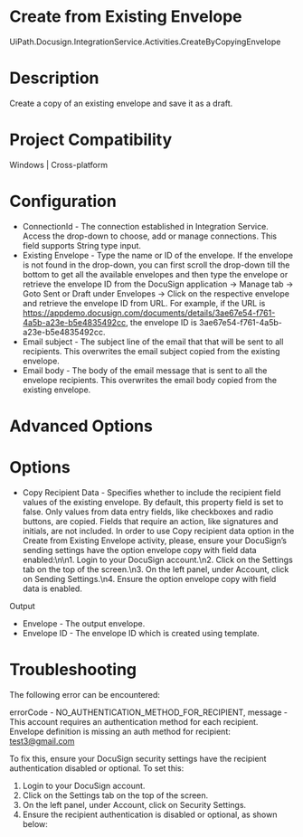 ﻿# Create from Existing Envelope

UiPath.Docusign.IntegrationService.Activities.CreateByCopyingEnvelope

# Description

Create a copy of an existing envelope and save it as a draft.

# Project Compatibility

Windows | Cross-platform

# Configuration

* ConnectionId - The connection established in Integration Service. Access the drop-down to choose, add or manage connections. This field supports String type input.
* Existing Envelope - Type the name or ID of the envelope. If the envelope is not found in the drop-down, you can first scroll the drop-down till the bottom to get all the available envelopes and then type the envelope or retrieve the envelope ID from the DocuSign application -> Manage tab -> Goto Sent or Draft under Envelopes -> Click on the respective envelope and retrieve the envelope ID from URL. For example, if the URL is https://appdemo.docusign.com/documents/details/3ae67e54-f761-4a5b-a23e-b5e4835492cc, the envelope ID is 3ae67e54-f761-4a5b-a23e-b5e4835492cc.
* Email subject - The subject line of the email that that will be sent to all recipients. This overwrites the email subject copied from the existing envelope.
* Email body - The body of the email message that is sent to all the envelope recipients. This overwrites the email body copied from the existing envelope.

# Advanced Options

# Options

* Copy Recipient Data - Specifies whether to include the recipient field values of the existing envelope. By default, this property field is set to false. Only values from data entry fields, like checkboxes and radio buttons, are copied. Fields that require an action, like signatures and initials, are not included. In order to use Copy recipient data option in the Create from Existing Envelope activity, please, ensure your DocuSign’s sending settings have the option envelope copy with field data enabled:\n\n1. Login to your DocuSign account.\n2. Click on the Settings tab on the top of the screen.\n3. On the left panel, under Account, click on Sending Settings.\n4. Ensure the option envelope copy with field data is enabled.

Output

* Envelope - The output envelope.
* Envelope ID - The envelope ID which is created using template.

# Troubleshooting

The following error can be encountered:

errorCode - NO_AUTHENTICATION_METHOD_FOR_RECIPIENT,
message - This account requires an authentication method for each recipient. Envelope definition is missing an auth method for recipient: test3@gmail.com

To fix this, ensure your DocuSign security settings have the recipient authentication disabled or optional. To set this:

1. Login to your DocuSign account.
2. Click on the Settings tab on the top of the screen.
3. On the left panel, under Account, click on Security Settings.
4. Ensure the recipient authentication is disabled or optional, as shown below:
